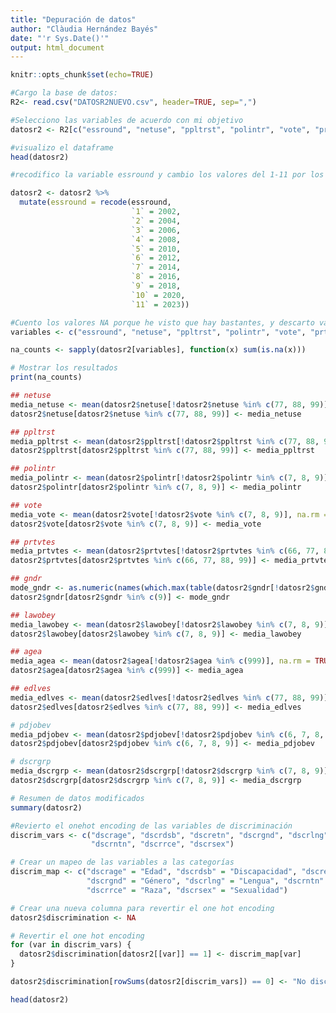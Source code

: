 ```yaml
---
title: "Depuración de datos"
author: "Clàudia Hernández Bayés"
date: "'r Sys.Date()'"
output: html_document
---
```


```r

knitr::opts_chunk$set(echo=TRUE)

#Cargo la base de datos:
R2<- read.csv("DATOSR2NUEVO.csv", header=TRUE, sep=",")

#Selecciono las variables de acuerdo con mi objetivo
datosr2 <- R2[c("essround", "netuse", "ppltrst", "polintr", "vote", "prtvtes", "lawobey", "gndr", "agea", "edlves", "pdjobev", "dscrgrp", "regiones", "dscrage", "dscrdk", "dscrdsb", "dscretn", "dscrgnd", "dscrlng", "dscrna", "dscrnap", "dscrntn", "dscroth", "dscrrce", "dscrref", "dscrsex")]

#visualizo el dataframe
head(datosr2)


```
```r
#recodifico la variable essround y cambio los valores del 1-11 por los años correspondientes. 

datosr2 <- datosr2 %>%
  mutate(essround = recode(essround,
                           `1` = 2002,
                           `2` = 2004,
                           `3` = 2006,
                           `4` = 2008,
                           `5` = 2010,
                           `6` = 2012,
                           `7` = 2014,
                           `8` = 2016,
                           `9` = 2018,
                           `10` = 2020,
                           `11` = 2023))


```

```r

#Cuento los valores NA porque he visto que hay bastantes, y descarto variables con las que no podré operar
variables <- c("essround", "netuse", "ppltrst", "polintr", "vote", "prtvtes", "lawobey", "gndr", "agea", "edlves", "pdjobev", "dscrgrp", "regiones", "dscrage", "dscrdk", "dscrdsb", "dscretn", "dscrgnd", "dscrlng", "dscrna", "dscrnap", "dscrntn", "dscroth", "dscrrce", "dscrref", "dscrsex")

na_counts <- sapply(datosr2[variables], function(x) sum(is.na(x)))

# Mostrar los resultados
print(na_counts)
```
```r
## netuse
media_netuse <- mean(datosr2$netuse[!datosr2$netuse %in% c(77, 88, 99)], na.rm = TRUE)
datosr2$netuse[datosr2$netuse %in% c(77, 88, 99)] <- media_netuse

## ppltrst
media_ppltrst <- mean(datosr2$ppltrst[!datosr2$ppltrst %in% c(77, 88, 99)], na.rm = TRUE)
datosr2$ppltrst[datosr2$ppltrst %in% c(77, 88, 99)] <- media_ppltrst

## polintr
media_polintr <- mean(datosr2$polintr[!datosr2$polintr %in% c(7, 8, 9)], na.rm = TRUE)
datosr2$polintr[datosr2$polintr %in% c(7, 8, 9)] <- media_polintr

## vote
media_vote <- mean(datosr2$vote[!datosr2$vote %in% c(7, 8, 9)], na.rm = TRUE)
datosr2$vote[datosr2$vote %in% c(7, 8, 9)] <- media_vote

## prtvtes
media_prtvtes <- mean(datosr2$prtvtes[!datosr2$prtvtes %in% c(66, 77, 88, 99)], na.rm = TRUE)
datosr2$prtvtes[datosr2$prtvtes %in% c(66, 77, 88, 99)] <- media_prtvtes

## gndr
mode_gndr <- as.numeric(names(which.max(table(datosr2$gndr[!datosr2$gndr %in% c(9)]))))
datosr2$gndr[datosr2$gndr %in% c(9)] <- mode_gndr

## lawobey
media_lawobey <- mean(datosr2$lawobey[!datosr2$lawobey %in% c(7, 8, 9)], na.rm = TRUE)
datosr2$lawobey[datosr2$lawobey %in% c(7, 8, 9)] <- media_lawobey

## agea
media_agea <- mean(datosr2$agea[!datosr2$agea %in% c(999)], na.rm = TRUE)
datosr2$agea[datosr2$agea %in% c(999)] <- media_agea

## edlves
media_edlves <- mean(datosr2$edlves[!datosr2$edlves %in% c(77, 88, 99)], na.rm = TRUE)
datosr2$edlves[datosr2$edlves %in% c(77, 88, 99)] <- media_edlves

# pdjobev
media_pdjobev <- mean(datosr2$pdjobev[!datosr2$pdjobev %in% c(6, 7, 8, 9)], na.rm = TRUE)
datosr2$pdjobev[datosr2$pdjobev %in% c(6, 7, 8, 9)] <- media_pdjobev

# dscrgrp
media_dscrgrp <- mean(datosr2$dscrgrp[!datosr2$dscrgrp %in% c(7, 8, 9)], na.rm = TRUE)
datosr2$dscrgrp[datosr2$dscrgrp %in% c(7, 8, 9)] <- media_dscrgrp

# Resumen de datos modificados
summary(datosr2)

```

```r
#Revierto el onehot encoding de las variables de discriminación
discrim_vars <- c("dscrage", "dscrdsb", "dscretn", "dscrgnd", "dscrlng", 
                  "dscrntn", "dscrrce", "dscrsex")

# Crear un mapeo de las variables a las categorías
discrim_map <- c("dscrage" = "Edad", "dscrdsb" = "Discapacidad", "dscretn" = "Etnia", 
                 "dscrgnd" = "Género", "dscrlng" = "Lengua", "dscrntn" = "Nacionalidad", 
                 "dscrrce" = "Raza", "dscrsex" = "Sexualidad")

# Crear una nueva columna para revertir el one hot encoding
datosr2$discrimination <- NA

# Revertir el one hot encoding
for (var in discrim_vars) {
  datosr2$discrimination[datosr2[[var]] == 1] <- discrim_map[var]
}

datosr2$discrimination[rowSums(datosr2[discrim_vars]) == 0] <- "No discriminado"

head(datosr2)

```


